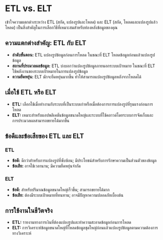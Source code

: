 # ETL vs. ELT

เข้าใจความแตกต่างระหว่าง ETL (สกัด, แปลงรูปและโหลด) และ ELT (สกัด, โหลดและแปลงรูปแล้วโหลด) เป็นสิ่งสำคัญในการเลือกวิธีที่เหมาะสมสำหรับท่องหลังข้อมูลของคุณ

## ความแตกต่างสำคัญ: ETL กับ ELT

- **ลำดับขั้นตอน:** ETL แปลงรูปข้อมูลก่อนการโหลด ในขณะที่ ELT โหลดข้อมูลก่อนแล้วแปลงรูปข้อมูล
- **สถานที่ประมวลผลข้อมูล:** ETL บ่งบอกว่าแปลงรูปข้อมูลภายนอกระบบเป้าหมาย ในขณะที่ ELT ใช้พลังงานของระบบเป้าหมายในการแปลงรูปข้อมูล
- **ความยืดหยุ่น:** ELT มักจะยืดหยุ่นมากขึ้น ทำให้สามารถแปลงรูปข้อมูลหลังจากโหลดได้

## เมื่อใช้ ETL หรือ ELT

- **ETL:** เลือกใช้เมื่อทำงานกับระบบที่เป็นระบบเก่าหรือเมื่อต้องการการแปลงรูปที่รุนแรงก่อนการโหลด
- **ELT:** เหมาะสำหรับแอปพลิเคชันข้อมูลขนาดใหญ่และระบบที่ใช้คลาวด์โดยระบบการจัดเก็บและการประมวลผลสามารถขยายได้มากขึ้น

## ข้อดีและข้อเสียของ ETL และ ELT

### ETL

- **ข้อดี:** ดีกว่าสำหรับการแปลงรูปที่ซับซ้อน; มีประโยชน์สำหรับการรักษาความเป็นส่วนตัวของข้อมูล
- **ข้อเสีย:** อาจใช้เวลานาน; มีความยืดหยุ่นจำกัด

### ELT

- **ข้อดี:** สำหรับปริมาณข้อมูลขนาดใหญ่เร็วขึ้น; สามารถขยายได้มาก
- **ข้อเสีย:** ต้องมีระบบเป้าหมายที่ทนทาน; อาจมีปัญหาความปลอดภัยเบื้องต้น

## การใช้งานในชีวิตจริง

- **ETL:** รายงานทางการเงินที่ต้องแปลงรูปและทำความสะอาดข้อมูลก่อนการโหลด
- **ELT:** การวิเคราะห์ข้อมูลขนาดใหญ่ที่โหลดข้อมูลชุดใหญ่ก่อนแล้วแปลงรูปข้อมูลตามความต้องการทางวิเคราะห์